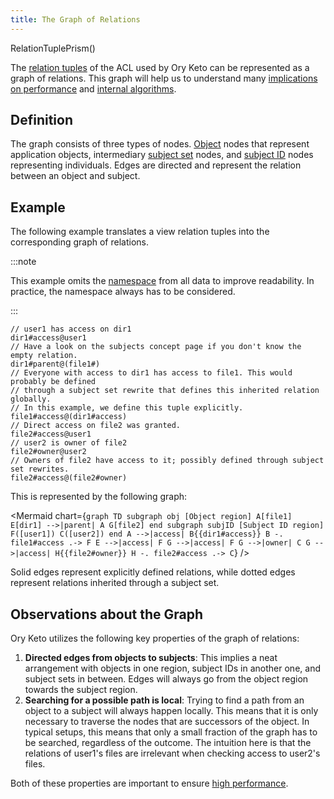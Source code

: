 ```yaml
---
title: The Graph of Relations
---
```


RelationTuplePrism()

The [relation tuples](./relation-tuples.mdx) of the ACL used by Ory Keto can be
represented as a graph of relations. This graph will help us to understand many
[implications on performance](../performance.mdx) and [internal algorithms](/TODO).

## Definition

The graph consists of three types of nodes. [Object](./objects.mdx) nodes that
represent application objects, intermediary
[subject set](./subjects#subject-sets.mdx) nodes, and
[subject ID](./subjects#subject-ids.mdx) nodes representing individuals. Edges are
directed and represent the relation between an object and subject.

## Example

The following example translates a view relation tuples into the corresponding
graph of relations.

:::note

This example omits the [namespace](./namespaces.mdx) from all data to improve
readability. In practice, the namespace always has to be considered.

:::

```keto-relation-tuples
// user1 has access on dir1
dir1#access@user1
// Have a look on the subjects concept page if you don't know the empty relation.
dir1#parent@(file1#)
// Everyone with access to dir1 has access to file1. This would probably be defined
// through a subject set rewrite that defines this inherited relation globally.
// In this example, we define this tuple explicitly.
file1#access@(dir1#access)
// Direct access on file2 was granted.
file2#access@user1
// user2 is owner of file2
file2#owner@user2
// Owners of file2 have access to it; possibly defined through subject set rewrites.
file2#access@(file2#owner)
```

This is represented by the following graph:

<Mermaid
  chart={`
graph TD
    subgraph obj [Object region]
    A[file1]
    E[dir1] -->|parent| A
    G[file2]
    end
    subgraph subjID [Subject ID region]
    F([user1])
    C([user2])
    end
    A -->|access| B{{dir1#access}}
    B -. file1#access .-> F
    E -->|access| F
    G -->|access| F
    G -->|owner| C
    G -->|access| H{{file2#owner}}
    H -. file2#access .-> C
`}
/>

Solid edges represent explicitly defined relations, while dotted edges represent
relations inherited through a subject set.

## Observations about the Graph

Ory Keto utilizes the following key properties of the graph of relations:

1. **Directed edges from objects to subjects**: This implies a neat arrangement
   with objects in one region, subject IDs in another one, and subject sets in
   between. Edges will always go from the object region towards the subject
   region.
2. **Searching for a possible path is local**: Trying to find a path from an
   object to a subject will always happen locally. This means that it is only
   necessary to traverse the nodes that are successors of the object. In typical
   setups, this means that only a small fraction of the graph has to be
   searched, regardless of the outcome. The intuition here is that the relations
   of user1's files are irrelevant when checking access to user2's files.

Both of these properties are important to ensure
[high performance](../performance.mdx).
